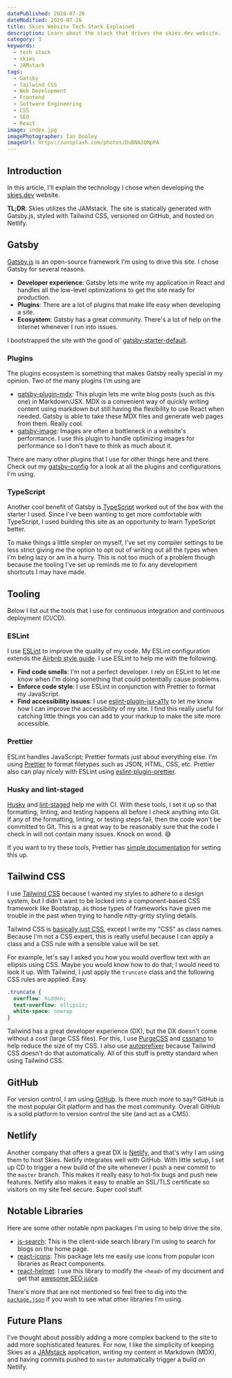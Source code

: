 ```yaml
---
datePublished: 2020-07-26
dateModified: 2020-07-26
title: Skies Website Tech Stack Explained
description: Learn about the stack that drives the skies.dev website.
category: 3
keywords:
  - tech stack
  - skies
  - JAMstack
tags:
  - Gatsby
  - Tailwind CSS
  - Web Development
  - Frontend
  - Software Engineering
  - CSS
  - SEO
  - React
image: index.jpg
imagePhotographer: Ian Dooley
imageUrl: https://unsplash.com/photos/DuBNA1QMpPA
---
```


## Introduction

In this article, I'll explain the technology I chose when developing the
[skies.dev](https://www.skies.dev) website.

**TL;DR**: Skies utilizes the JAMstack. The site is statically generated with
Gatsby.js, styled with Tailwind CSS, versioned on GitHub, and hosted on Netlify.

## Gatsby

[Gatsby.js](https://www.gatsbyjs.org/) is an open-source framework I'm using to
drive this site. I chose Gatsby for several reasons.

- **Developer experience**: Gatsby lets me write my application in React and
  handles all the low-level optimizations to get the site ready for production.
- **Plugins**: There are a lot of plugins that make life easy when developing a
  site.
- **Ecosystem**: Gatsby has a great community. There's a lot of help on the
  internet whenever I run into issues.

I bootstrapped the site with the good ol'
[gatsby-starter-default](https://www.gatsbyjs.org/starters/gatsbyjs/gatsby-starter-default/).

### Plugins

The plugins ecosystem is something that makes Gatsby really special in my
opinion. Two of the many plugins I'm using are

- [gatsby-plugin-mdx](https://www.gatsbyjs.org/packages/gatsby-plugin-mdx/):
  This plugin lets me write blog posts (such as this one) in Markdown/JSX. MDX
  is a convenient way of quickly writing content using markdown but still having
  the flexibility to use React when needed. Gatsby is able to take these MDX
  files and generate web pages from them. Really cool.
- [gatsby-image](https://www.gatsbyjs.org/packages/gatsby-image): Images are
  often a bottleneck in a website's performance. I use this plugin to handle
  optimizing images for performance so I don't have to think as much about it.

There are many other plugins that I use for other things here and there. Check
out my
[gatsby-config](https://github.com/swkeever/skies.dev/blob/master/gatsby-config.js)
for a look at all the plugins and configurations I'm using.

### TypeScript

Another cool benefit of Gatsby is [TypeScript](https://www.typescriptlang.org/)
worked out of the box with the starter I used. Since I've been wanting to get
more comfortable with TypeScript, I used building this site as an opportunity to
learn TypeScript better.

To make things a little simpler on myself, I've set my compiler settings to be
less strict giving me the option to opt out of writing out all the types when
I'm being lazy or am in a hurry. This is not too much of a problem though
because the tooling I've set up reminds me to fix any development shortcuts I
may have made.

## Tooling

Below I list out the tools that I use for continuous integration and continuous
deployment (CI/CD).

### ESLint

I use [ESLint](https://eslint.org/) to improve the quality of my code. My ESLint
configuration extends the
[Airbnb style guide](https://github.com/airbnb/javascript). I use ESLint to help
me with the following.

- **Find code smells**: I'm not a perfect developer. I rely on ESLint to let me
  know when I'm doing something that could potentially cause problems.
- **Enforce code style**: I use ESLint in conjunction with Prettier to format my
  JavaScript.
- **Find accessibility issues**: I use
  [eslint-plugin-jsx-a11y](https://www.npmjs.com/package/eslint-plugin-jsx-a11y)
  to let me know how I can improve the accessibility of my site. I find this
  really useful for catching little things you can add to your markup to make
  the site more accessible.

### Prettier

ESLint handles JavaScript; Prettier formats just about everything else. I'm
using [Prettier](https://prettier.io/) to format filetypes such as JSON, HTML,
CSS, etc. Prettier also can play nicely with ESLint using
[eslint-plugin-prettier](https://github.com/prettier/eslint-plugin-prettier).

### Husky and lint-staged

[Husky](https://www.npmjs.com/package/husky) and
[lint-staged](https://github.com/okonet/lint-staged) help me with CI. With these
tools, I set it up so that formatting, linting, and testing happens all before I
check anything into Git. If any of the formatting, linting, or testing steps
fail, then the code won't be committed to Git. This is a great way to be
reasonably sure that the code I check in will not contain many issues. Knock on
wood. 😅

If you want to try these tools, Prettier has
[simple documentation](https://prettier.io/docs/en/precommit.html) for setting
this up.

## Tailwind CSS

I use [Tailwind CSS](https://tailwindcss.com/) because I wanted my styles to
adhere to a design system, but I didn't want to be locked into a component-based
CSS framework like Bootstrap, as those types of frameworks have given me trouble
in the past when trying to handle nitty-gritty styling details.

Tailwind CSS is [basically just CSS](/blog/learn-css), except I write my "CSS"
as class names. Because I'm not a CSS expert, this is really useful because I
can apply a class and a CSS rule with a sensible value will be set.

For example, let's say I asked you how you would overflow text with an ellipsis
using CSS. Maybe you would know how to do that; I would need to look it up. With
Tailwind, I just apply the `truncate` class and the following CSS rules are
applied. Easy.

```CSS
.truncate {
  overflow: hidden;
  text-overflow: ellipsis;
  white-space: nowrap
}
```

Tailwind has a great developer experience (DX), but the DX doesn't come without
a cost (large CSS files). For this, I use
[PurgeCSS](https://github.com/FullHuman/purgecss) and
[cssnano](https://cssnano.co/) to help reduce the size of my CSS. I also use
[autoprefixer](https://github.com/postcss/autoprefixer) because Tailwind CSS
doesn't do that automatically. All of this stuff is pretty standard when using
Tailwind CSS.

## GitHub

For version control, I am using [GitHub](https://www.github.com/). Is there much
more to say? GitHub is the most popular Git platform and has the most community.
Overall GitHub is a solid platform to version control the site (and act as a
CMS).

## Netlify

Another company that offers a great DX is [Netlify](https://www.netlify.com/),
and that's why I am using them to host Skies. Netlify integrates well with
GitHub. With little setup, I set up CD to trigger a new build of the site
whenever I push a new commit to the `master` branch. This makes it really easy
to hot-fix bugs and push new features. Netlify also makes it easy to enable an
SSL/TLS certificate so visitors on my site feel secure. Super cool stuff.

## Notable Libraries

Here are some other notable npm packages I'm using to help drive the site.

- [js-search](https://github.com/bvaughn/js-search): This is the client-side
  search library I'm using to search for blogs on the home page.
- [react-icons](https://github.com/react-icons/react-icons): This package lets
  me easily use icons from popular icon libraries as React components.
- [react-helmet](https://github.com/nfl/react-helmet): I use this library to
  modify the `<head>` of my document and get that
  [awesome SEO juice](/blog/awesome-links).

There's more that are not mentioned so feel free to dig into the
[`package.json`](https://github.com/swkeever/skies.dev/blob/master/package.json)
if you wish to see what other libraries I'm using.

## Future Plans

I've thought about possibly adding a more complex backend to the site to add
more sophisticated features. For now, I like the simplicity of keeping Skies as
a [JAMstack](https://jamstack.org/) application, writing my content in Markdown
(MDX), and having commits pushed to `master` automatically trigger a build on
Netlify.
